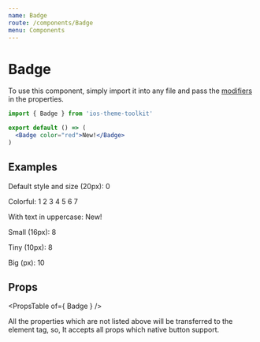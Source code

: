 ```yaml
---
name: Badge
route: /components/Badge
menu: Components
---
```



# Badge

To use this component, simply import it into any file and pass the [modifiers](#/#props) in the properties.

```jsx
import { Badge } from 'ios-theme-toolkit'

export default () => (
  <Badge color="red">New!</Badge>
)
```

## Examples

<Playground>
  <span className="desc">Default style and size (20px):</span>
  <Badge>0</Badge>

  <span className="desc">Colorful:</span>
  <Badge color="blue">1</Badge>
  <Badge color="red">2</Badge>
  <Badge color="yellow">3</Badge>
  <Badge color="green">4</Badge>
  <Badge color="gray">5</Badge>
  <Badge color="white">6</Badge>
  <Badge color="black">7</Badge>

  <span className="desc">With text in uppercase:</span>
  <Badge uppercase color="red">New!</Badge>

  <span className="desc">Small (16px):</span>
  <Badge size="small" color="blue">8</Badge>

  <span className="desc">Tiny (10px):</span>
  <Badge size="tiny" color="blue">8</Badge>

  <span className="desc">Big (px):</span>
  <Badge size="big" color="blue">10</Badge>

  <style>{".react-live-preview .desc { display: block; font-weight: bold; margin-top: 20px; }"}</style>
</Playground>

## Props

<PropsTable of={ Badge } />

All the properties which are not listed above will be transferred to the element tag, so, It accepts all props which native button support.
